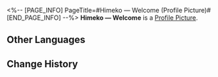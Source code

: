 <%-- [PAGE_INFO]
PageTitle=#Himeko &mdash; Welcome (Profile Picture)#
[END_PAGE_INFO] --%>
{{Item Infobox
|title       = Himeko &mdash; Welcome
|id          = 200103
|image       = Item Himeko &mdash; Welcome.png
|type        = Profile Picture
|invCategory = 
|rarity      = 5
|effect      = Avatar reward obtained from unlocking Nameless Honor.
|description = Himeko, participant of the Express Crew Newbie Welcome Party.
}}
{{Description|''"It's a newbie tradition: You can't leave until you've finished three cups of coffee."''}}
'''Himeko &mdash; Welcome''' is a [[Profile Picture]].

==Other Languages==
{{Other Languages
|en   = Himeko &mdash; Welcome
|zhs  = 姬子•迎新
|zht  = 姬子•迎新
|ja   = 姫子・歓迎
|ko   = 히메코•환영
|es   = Bienvenida de Himeko
|fr   = Himeko :
Bienvenue
|ru   = Химеко: Добро пожаловать
|th   = Himeko - ต้อนรับ
|vi   = Himeko - Chào Đón
|de   = Himeko &ndash; Willkommen
|id   = Himeko - Selamat Datang
|pt   = Himeko &ndash; Boas-vindas
}}

==Change History==
{{Change History|1.0}}
